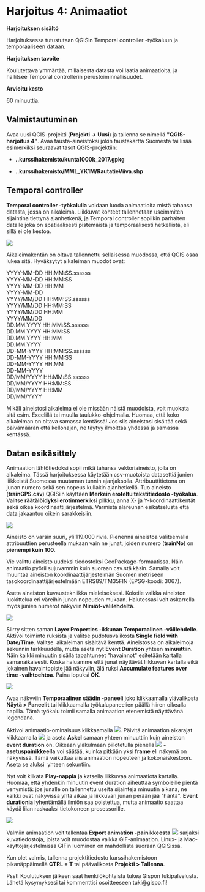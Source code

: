 # Harjoitus 4: Animaatiot

**Harjoituksen sisältö**

Harjoituksessa tutustutaan QGISin Temporal controller -työkaluun ja temporaaliseen dataan.

**Harjoituksen tavoite**

Koulutettava ymmärtää, millaisesta datasta voi laatia animaatioita, ja hallitsee Temporal controllerin perustoiminnallisuudet.

**Arvioitu kesto**

60 minuuttia.

## **Valmistautuminen**

Avaa uusi QGIS-projekti (**Projekti → Uusi**) ja tallenna se nimellä **\"QGIS-harjoitus 4\"**. Avaa tausta-aineistoksi jokin taustakartta Suomesta tai lisää esimerkiksi seuraavat tasot QGIS-projektiin:

-   **..kurssihakemisto/kunta1000k_2017.gpkg**

-   **..kurssihakemisto/MML_YK1M/RautatieViiva.shp**

## **Temporal controller**

**Temporal controller -työkalulla** voidaan luoda animaatioita mistä tahansa datasta, jossa on aikaleima. Liikkuvat kohteet tallennetaan useimmiten sijaintina tiettynä ajanhetkenä, ja Temporal controller sopiikin parhaiten datalle joka on spatiaalisesti pistemäistä ja temporaalisesti hetkellistä, eli sillä ei ole kestoa.

![](img/harjoitus_4/image1.png)

Aikaleimakentän on oltava tallennettu sellaisessa muodossa, että QGIS osaa lukea sitä. Hyväksytyt aikaleiman muodot ovat:

::: file-content-box
YYYY-MM-DD HH:MM:SS.ssssss\
YYYY-MM-DD HH:MM:SS\
YYYY-MM-DD HH:MM\
YYYY-MM-DD\
YYYY/MM/DD HH:MM:SS.ssssss\
YYYY/MM/DD HH:MM:SS\
YYYY/MM/DD HH:MM\
YYYY/MM/DD\
DD.MM.YYYY HH:MM:SS.ssssss\
DD.MM.YYYY HH:MM:SS\
DD.MM.YYYY HH:MM\
DD.MM.YYYY\
DD-MM-YYYY HH:MM:SS.ssssss\
DD-MM-YYYY HH:MM:SS\
DD-MM-YYYY HH:MM\
DD-MM-YYYY\
DD/MM/YYYY HH:MM:SS.ssssss\
DD/MM/YYYY HH:MM:SS\
DD/MM/YYYY HH:MM\
DD/MM/YYYY\
:::


Mikäli aineistosi aikaleima ei ole missään näistä muodoista, voit muokata sitä esim. Excelillä tai muulla taulukko-ohjelmalla. Huomaa, että koko aikaleiman on oltava samassa kentässä! Jos siis aineistosi sisältää sekä päivämäärän että kellonajan, ne täytyy ilmoittaa yhdessä ja samassa kentässä.

## **Datan esikäsittely**

Animaation lähtötiedoksi sopii mikä tahansa vektoriaineisto, jolla on aikaleima. Tässä harjoituksessa käytetään csv-muotoista datasettiä junien liikkeistä Suomessa muutaman tunnin ajanjaksolla. Attribuuttitietona on junan numero sekä sen nopeus kullakin ajanhetkellä. Tuo aineisto (**trainGPS.csv**) QGISiin käyttäen **Merkein eroteltu tekstitiedosto -työkalua**. Valitse **räätälöidyksi erotinmerkiksi** pilkku, anna X- ja Y-koordinaattikentät sekä oikea koordinaattijärjestelmä. Varmista alareunan esikatselusta että data jakaantuu oikein sarakkeisiin.

![](img/harjoitus_4/image2.png)

Aineisto on varsin suuri, yli 119.000 riviä. Pienennä aineistoa valitsemalla attribuuttien perusteella mukaan vain ne junat, joiden numero (**trainNo**) on **pienempi kuin 100**.

Vie valittu aineisto uudeksi tiedostoksi GeoPackage-formaatissa. Näin animaatio pyörii sujuvammin kuin suoraan csv.stä käsin. Samalla voit muuntaa aineiston koordinaattijärjestelmän Suomen metriseen tasokoordinaattijärjestelmään ETRS89/TM35FIN (EPSG-koodi: 3067).

Aseta aineiston kuvaustekniikka mieleiseksesi. Kokeile vaikka aineiston luokittelua eri väreihin junan nopeuden mukaan. Halutessasi voit askarrella myös junien numerot näkyviin **Nimiöt-välilehdeltä**.

![](img/harjoitus_4/image3.png)

Siirry sitten saman **Layer Properties -ikkunan Temporaalinen -välilehdelle**. Aktivoi toiminto ruksista ja valitse pudotusvalikosta **Single field with Date/Time**. Valitse  aikaleiman sisältävä kenttä. Aineistossa on aikaleimoja sekunnin tarkkuudella, mutta aseta nyt **Event Duration** yhteen **minuuttiin**. Näin kaikki minuutin sisällä tapahtuneet \"havainnot\" esitetään kartalla samanaikaisesti. Koska haluamme että junat näyttävät liikkuvan kartalla eikä jokainen havaintopiste jää näkyviin, älä ruksi **Accumulate features over time -vaihtoehtoa**. Paina lopuksi **OK**.  

![](img/harjoitus_4/image4.png)

Avaa näkyviin **Temporaalinen säädin -paneeli** joko klikkaamalla ylävalikosta **Näytä \> Paneelit** tai klikkaamalla työkalupaneelien päällä hiiren oikealla napilla. Tämä työkalu toimii samalla animaation etenemistä näyttävänä legendana.

Aktivoi animaatio-ominaisuus klikkaamalla ![](img/harjoitus_4/image5.png). Päivitä animaation aikarajat klikkaamalla ![](img/harjoitus_4/image6.png) ja aseta **Askel** samaan yhteen minuuttiin kuin aineiston **event duration** on. Oikeaan yläkulmaan piilotetulla pienellä ![](img/harjoitus_4/image7.png) **-asetuspainikkeella** voi säätää, kuinka pitkään yksi **frame** eli näkymä on näkyvissä. Tämä vaikuttaa siis animaation nopeuteen ja kokonaiskestoon. Aseta se aluksi  yhteen sekuntiin.

Nyt voit klikata **Play-nappia** ja katsella liikkuvaa animaatiota kartalla. Huomaa, että yhdenkin minuutin event duration aiheuttaa symboleille pientä venymistä: jos junalle on tallennettu useita sijainteja minuutin aikana, ne kaikki ovat näkyvissä yhtä aikaa ja liikkuvan junan perään jää \"häntä\". **Event durationia** lyhentämällä ilmiön saa poistettua, mutta animaatio saattaa käydä liian raskaaksi tietokoneen prosessorille.

![](img/harjoitus_4/image8.gif)

Valmiin animaation voit tallentaa **Export animation -painikkeesta** ![](img/harjoitus_4/image9.png) sarjaksi kuvatiedostoja, joista voit muodostaa vaikka GIF-animaation. Linux- ja Mac-käyttöjärjestelmissä GIFin luominen on mahdollista suoraan QGISissä.

Kun olet valmis, tallenna projektitiedosto kurssihakemistoon pikanäppäimellä **CTRL + T** tai päävalikosta **Projekti \> Tallenna**.

::: hint-box
Psst! Koulutuksen jälkeen saat henkilökohtaista tukea Gispon tukipalvelusta. Lähetä kysymyksesi tai kommenttisi osoitteeseen tuki\@gispo.fi!
:::
